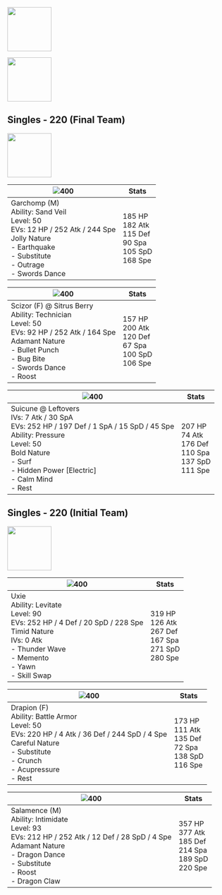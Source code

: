 

[<img src={YouTubeLogo} width="100" />](https://www.youtube.com/@magpielabs) 

[<img src={TwitchLogo} width="100" />](https://www.twitch.tv/magpielabs)

## Singles - 220 (Final Team)

[<img src={YouTubeLogo} width="100" />](https://www.youtube.com/watch?v=6K0quLvshg0&list=PL07Pg6iILwrLFTXOeyV-URDcSxKiluiZZ&index=8)

|![400](/img/sprites/445_m.png)| Stats | 
|---|---|
|Garchomp (M)<br />Ability: Sand Veil<br />Level: 50<br />EVs: 12 HP / 252 Atk / 244 Spe<br />Jolly Nature<br />- Earthquake<br />- Substitute<br />- Outrage<br />- Swords Dance  | 185 HP<br />182 Atk<br />115 Def<br />90 Spa<br />105 SpD<br />168 Spe|



|![400](/img/sprites/212_f.png)| Stats | 
|---|---|
|Scizor (F) @ Sitrus Berry  <br />Ability: Technician  <br />Level: 50  <br />EVs: 92 HP / 252 Atk / 164 Spe  <br />Adamant Nature  <br />- Bullet Punch  <br />- Bug Bite  <br />- Swords Dance<br />- Roost   | 157 HP<br />200 Atk<br />120 Def<br />67 Spa<br />100 SpD<br />106 Spe|



|![400](/img/sprites/245.png)| Stats | 
|---|---|
|Suicune @ Leftovers<br />IVs: 7 Atk / 30 SpA<br />EVs: 252 HP / 197 Def / 1 SpA / 15 SpD / 45 Spe<br />Ability: Pressure<br />Level: 50<br />Bold Nature<br />- Surf<br />- Hidden Power [Electric]<br />- Calm Mind<br />- Rest | 207 HP<br />74 Atk<br />176 Def<br />110 Spa<br />137 SpD<br />111 Spe|

## Singles - 220 (Initial Team)

[<img src={YouTubeLogo} width="100" />](https://www.youtube.com/watch?v=Z5IsswmjSpY&list=PL07Pg6iILwrLFTXOeyV-URDcSxKiluiZZ) 

|![400](/img/sprites/480.png)| Stats | 
|---|---|
|Uxie <br />Ability: Levitate <br />Level: 90 <br />EVs: 252 HP / 4 Def / 20 SpD / 228 Spe <br />Timid Nature <br />IVs: 0 Atk <br />- Thunder Wave <br />- Memento <br />- Yawn <br />- Skill Swap | 319 HP <br />126 Atk <br />267 Def <br />167 Spa <br />271 SpD <br />280 Spe|



|![400](/img/sprites/452.png)| Stats | 
|---|---|
|Drapion (F) <br />Ability: Battle Armor <br />Level: 50 <br />EVs: 220 HP / 4 Atk / 36 Def / 244 SpD / 4 Spe <br />Careful Nature <br />- Substitute <br />- Crunch <br />- Acupressure <br />- Rest | 173 HP <br />111 Atk <br />135 Def <br />72 Spa <br />138 SpD <br />116 Spe|



|![400](/img/sprites/373.png)| Stats | 
|---|---|
|Salamence (M) <br />Ability: Intimidate <br />Level: 93 <br />EVs: 212 HP / 252 Atk / 12 Def / 28 SpD / 4 Spe <br />Adamant Nature <br />- Dragon Dance <br />- Substitute <br />- Roost <br />- Dragon Claw | 357 HP <br />377 Atk <br />185 Def <br />214 Spa <br />189 SpD <br />220 Spe|



